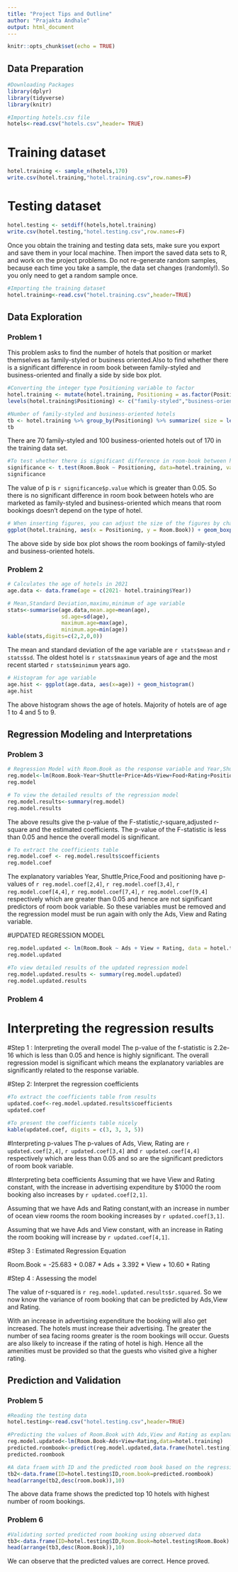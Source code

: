 ---
title: "Project Tips and Outline"
author: "Prajakta Andhale"
output: html_document
---

```{r setup, include=FALSE}
knitr::opts_chunk$set(echo = TRUE)
```


## Data Preparation
```{r}
#Downloading Packages
library(dplyr)
library(tidyverse)
library(knitr)
```
```{r}
#Importing hotels.csv file
hotels<-read.csv("hotels.csv",header= TRUE)
```

# Training dataset
```{r}
hotel.training <- sample_n(hotels,170)
write.csv(hotel.training,"hotel.training.csv",row.names=F)
```
# Testing dataset
```{r}
hotel.testing <- setdiff(hotels,hotel.training)
write.csv(hotel.testing,"hotel.testing.csv",row.names=F)
```

Once you obtain the training and testing data sets, make sure you export and save them in your local machine. Then import the saved data sets to R, and work on the project problems. Do not re-generate random samples, because each time you take a sample, the data set changes (randomly!). So you only need to get a random sample once.

```{r}
#Importing the training dataset
hotel.training<-read.csv("hotel.training.csv",header=TRUE)
```


## Data Exploration 

### Problem 1

This problem asks to find the number of hotels that position or market themselves as family-styled or business oriented.Also to find whether there is a significant difference in room book between family-styled and business-oriented and finally a side by side box plot.

```{r}
#Converting the integer type Positioning variable to factor
hotel.training <- mutate(hotel.training, Positioning = as.factor(Positioning)) 
levels(hotel.training$Positioning) <- c("family-styled","business-oriented")
```

```{r}
#Number of family-styled and business-oriented hotels
tb <- hotel.training %>% group_by(Positioning) %>% summarize( size = length(Room.Book))
tb
```
There are 70 family-styled and 100 business-oriented hotels out of 170 in the training data set.

```{r}
#To test whether there is significant difference in room-book between hotels of different positioning.
significance <- t.test(Room.Book ~ Positioning, data=hotel.training, var.equal = TRUE)
significance
```
The value of p is `r significance$p.value` which is greater than 0.05. So there is no significant difference in room book between hotels who are marketed as family-styled and business-oriented which means that room bookings doesn't depend on the type of hotel.

```{r, fig.height= 3, fig.width= 5}
# When inserting figures, you can adjust the size of the figures by changing the values assigned to the "fig.height" and the "fig.width".
ggplot(hotel.training, aes(x = Positioning, y = Room.Book)) + geom_boxplot(fill = "#56B4E9" ) + labs(title="Room.Book by Positioning",                                                     x="Positioning",y="Room.Book")
```
The above side by side box plot shows the room bookings of family-styled and business-oriented hotels.

### Problem 2
```{r}
# Calculates the age of hotels in 2021
age.data <- data.frame(age = c(2021- hotel.training$Year))
```

```{r}
# Mean,Standard Deviation,maximu,minimum of age variable
stats<-summarise(age.data,mean.age=mean(age),
                 sd.age=sd(age),
                 maximum.age=max(age),
                 minimum.age=min(age))
kable(stats,digits=c(2,2,0,0))
```
The mean and standard deviation of the age variable are `r stats$mean` and `r stats$sd`. The oldest hotel is `r stats$maximum` years of age and the most recent started `r stats$minimum` years ago.

```{r}
# Histogram for age variable
age.hist <- ggplot(age.data, aes(x=age)) + geom_histogram()
age.hist
```
The above histogram shows the age of hotels. Majority of hotels are of age 1 to 4 and 5 to 9.

## Regression Modeling and Interpretations 

### Problem 3
```{r}
# Regression Model with Room.Book as the response variable and Year,Shuttle,Price,Ads,View,Food,Positioning as explanatory variables.
reg.model<-lm(Room.Book~Year+Shuttle+Price+Ads+View+Food+Rating+Positioning,data=hotel.training)
reg.model
```

```{r}
# To view the detailed results of the regression model
reg.model.results<-summary(reg.model)
reg.model.results
```
The above results give the p-value of the F-statistic,r-square,adjusted r-square and the estimated coefficients.
The p-value of the F-statistic is less than 0.05 and hence the overall model is significant.

```{r}
# To extract the coefficients table
reg.model.coef <- reg.model.results$coefficients
reg.model.coef
```

The explanatory variables Year, Shuttle,Price,Food and positioning have p-values of `r reg.model.coef[2,4]`, `r reg.model.coef[3,4]`, `r reg.model.coef[4,4]`, `r reg.model.coef[7,4]`, `r reg.model.coef[9,4]` respectively which are greater than 0.05 and hence are not significant predictors of room book variable. So these variables must be removed and the regression model must be run again with only the Ads, View and Rating variable.

#UPDATED REGRESSION MODEL
```{r}
reg.model.updated <- lm(Room.Book ~ Ads + View + Rating, data = hotel.training)
reg.model.updated
```

```{r}
#To view detailed results of the updated regression model
reg.model.updated.results <- summary(reg.model.updated)
reg.model.updated.results
```

### Problem 4

# Interpreting the regression results

#Step 1 : Interpreting the overall model
The p-value of the f-statistic is 2.2e-16 which is less than 0.05 and hence is highly significant. The overall regression model is significant which means the explanatory variables are significantly related to the response variable.

#Step 2: Interpret the regression coefficients
```{r}
#To extract the coefficients table from results
updated.coef<-reg.model.updated.results$coefficients
updated.coef
```
```{r}
#To present the coefficients table nicely
kable(updated.coef, digits = c(3, 3, 3, 5))
```
#Interpreting p-values 
The p-values of Ads, View, Rating are `r updated.coef[2,4]`, `r updated.coef[3,4]` and `r updated.coef[4,4]` respectively which are less than 0.05 and so are the significant predictors of room book variable.

#Interpreting beta coefficients
Assuming that we have View and Rating constant, with the increase in advertising expenditure by $1000 the room booking also increases by `r updated.coef[2,1]`.

Assuming that we have Ads and Rating constant,with an increase in number of ocean view rooms the room booking increases by `r updated.coef[3,1]`.

Assuming that we have Ads and View constant, with an increase in Rating the room booking will increase by `r updated.coef[4,1]`.

#Step 3 : Estimated Regression Equation

Room.Book = -25.683 + 0.087 * Ads + 3.392 * View + 10.60 * Rating

#Step 4 : Assessing the model

The value of r-squared is `r reg.model.updated.results$r.squared`.
So we now know the variance of room booking that can be predicted by Ads,View and Rating.


With an increase in advertising expenditure the booking will also get increased. The hotels must increase their advertising.
The greater the number of sea facing rooms greater is the room bookings will occur.
Guests are also likely to increase if the rating of hotel is high. Hence all the amenities must be provided so that the guests who visited give a higher rating.

## Prediction and Validation  

### Problem 5
```{r}
#Reading the testing data
hotel.testing<-read.csv("hotel.testing.csv",header=TRUE)
```

```{r}
#Predicting the values of Room.Book with Ads,View and Rating as explanatory variables
reg.model.updated<-lm(Room.Book~Ads+View+Rating,data=hotel.training)
predicted.roombook<-predict(reg.model.updated,data.frame(hotel.testing))
predicted.roombook
```

```{r}
#A data fraem with ID and the predicted room book based on the regression model.
tb2<-data.frame(ID=hotel.testing$ID,room.book=predicted.roombook)
head(arrange(tb2,desc(room.book)),10)
```
The above data frame shows the predicted top 10 hotels with highest number of room bookings.

### Problem 6
```{r}
#Validating sorted predicted room booking using observed data
tb3<-data.frame(ID=hotel.testing$ID,Room.Book=hotel.testing$Room.Book)
head(arrange(tb3,desc(Room.Book)),10)
```
We can observe that the predicted values are correct. Hence proved.



